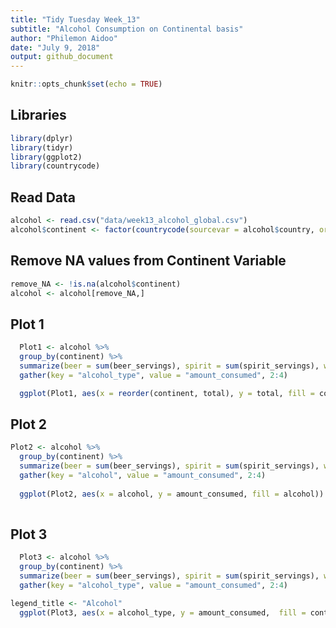 ```yaml
---
title: "Tidy Tuesday Week_13"
subtitle: "Alcohol Consumption on Continental basis"
author: "Philemon Aidoo"
date: "July 9, 2018"
output: github_document
---
```


```r
knitr::opts_chunk$set(echo = TRUE)
```

## Libraries
```r
library(dplyr)
library(tidyr)
library(ggplot2)
library(countrycode)
```

## Read Data
```r
alcohol <- read.csv("data/week13_alcohol_global.csv")
alcohol$continent <- factor(countrycode(sourcevar = alcohol$country, origin = 'country.name', destination = 'continent'))
```

## Remove NA values from Continent Variable
```r
remove_NA <- !is.na(alcohol$continent)
alcohol <- alcohol[remove_NA,]
```

## Plot 1
```r
  Plot1 <- alcohol %>%
  group_by(continent) %>%
  summarize(beer = sum(beer_servings), spirit = sum(spirit_servings), wine = sum(wine_servings), total = beer + spirit + wine) %>%
  gather(key = "alcohol_type", value = "amount_consumed", 2:4) 

  ggplot(Plot1, aes(x = reorder(continent, total), y = total, fill = continent)) + geom_col(show.legend = F) + coord_flip() + theme(axis.title.y = element_text(margin = margin(r = 13)), axis.title.x = element_text(margin = margin(t = 10)), axis.title = element_text(size = 12), plot.title = element_text(size = 15, vjust = 3)) + theme_bw() + labs(x = "Continent", y = "Amount Consumed (in litres)", title = "Which Continent consumes Alcohol most?")
```


## Plot 2
```r
Plot2 <- alcohol %>%
  group_by(continent) %>%
  summarize(beer = sum(beer_servings), spirit = sum(spirit_servings), wine = sum(wine_servings)) %>%
  gather(key = "alcohol", value = "amount_consumed", 2:4) 
  
  ggplot(Plot2, aes(x = alcohol, y = amount_consumed, fill = alcohol)) + geom_col(show.legend = F) + facet_wrap(~continent, scales = "free") + theme_bw() + labs(x = "Type of Alcohol Consumed", y = "Amount Consumed (in litres)", title = "Which type of Alcohol is preferred most by each continent?") + theme(axis.title.y = element_text(margin = margin(r = 13)), axis.title.x = element_text(margin = margin(t = 10)), axis.title = element_text(size = 12), plot.title = element_text(size = 15, vjust = 3))
  
```


## Plot 3
```r
  Plot3 <- alcohol %>%
  group_by(continent) %>%
  summarize(beer = sum(beer_servings), spirit = sum(spirit_servings), wine = sum(wine_servings)) %>%
  gather(key = "alcohol_type", value = "amount_consumed", 2:4) 

legend_title <- "Alcohol"
  ggplot(Plot3, aes(x = alcohol_type, y = amount_consumed,  fill = continent)) + geom_col(position = "dodge") + theme(axis.title.y = element_text(margin = margin(r = 13)), axis.title.x = element_text(margin = margin(t = 10)), axis.title = element_text(size = 12), plot.title = element_text(size = 15, vjust = 3)) + theme_bw() + labs(x = "Alcohol", y = "Amount Consumed (in litres)", title = "Which continent consumes Beer, Spirit or Wine most?")
```
